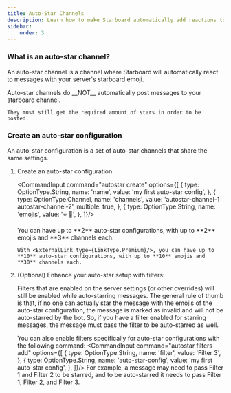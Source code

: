 ```yaml
---
title: Auto-Star Channels
description: Learn how to make Starboard automatically add reactions to messages
sidebar:
    order: 3
---
```



### What is an auto-star channel?

An auto-star channel is a channel where Starboard will automatically react to messages with your server's starboard emoji.

<Aside type="note" title="Beating the misconceptions">
    Auto-star channels do __NOT__ automatically post messages to your starboard channel.
    
    They must still get the required amount of stars in order to be posted.
</Aside>

### Create an auto-star configuration

An auto-star configuration is a set of auto-star channels that share the same settings.

<Steps>

1.  Create an auto-star configuration:

    <CommandInput command="autostar create" options={[
        {
            type: OptionType.String,
            name: 'name',
            value: 'my first auto-star config',
        },
        {
            type: OptionType.Channel,
            name: 'channels',
            value: 'autostar-channel-1 autostar-channel-2',
            multiple: true,
        },
        {
            type: OptionType.String,
            name: 'emojis',
            value: '⭐ 🍣',
        },
    ]}/>

    <Aside type="tip">
        You can have up to **2** auto-star configurations, with up to **2** emojis and **3** channels each.

        With <ExternalLink type={LinkType.Premium}/>, you can have up to **10** auto-star configurations, with up to **10** emojis and **30** channels each.
    </Aside>

2.  (Optional) Enhance your auto-star setup with filters:

    <LinkCard title="Creating filters" href="../../filters/creating-filters"/>

    Filters that are enabled on the server settings (or other overrides) will still be enabled while auto-starring messages.
    The general rule of thumb is that, if no one can actually star the message with the emojis of the auto-star configuration, the message is marked as invalid and will not be auto-starred by the bot.
    So, if you have a filter enabled for starring messages, the message must pass the filter to be auto-starred as well.

    You can also enable filters specifically for auto-star configurations with the following command:
    <CommandInput command="autostar filters add" options={[
        {
            type: OptionType.String,
            name: 'filter',
            value: 'Filter 3',
        },
        {
            type: OptionType.String,
            name: 'auto-star-config',
            value: 'my first auto-star config',
        },
    ]}/>
    For example, a message may need to pass Filter 1 and Filter 2 to be starred, and to be auto-starred it needs to pass Filter 1, Filter 2, and Filter 3.
</Steps>
